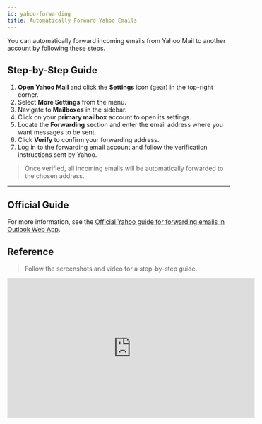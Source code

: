 ```yaml
---
id: yahoo-forwarding
title: Automatically Forward Yahoo Emails
---
```


You can automatically forward incoming emails from Yahoo Mail to another account by following these steps.

## Step-by-Step Guide

1. **Open Yahoo Mail** and click the **Settings** icon (gear) in the top-right corner.  
2. Select **More Settings** from the menu.  
3. Navigate to **Mailboxes** in the sidebar.  
4. Click on your **primary mailbox** account to open its settings.  
5. Locate the **Forwarding** section and enter the email address where you want messages to be sent.  
6. Click **Verify** to confirm your forwarding address.  
7. Log in to the forwarding email account and follow the verification instructions sent by Yahoo.  

> Once verified, all incoming emails will be automatically forwarded to the chosen address.

---

## Official Guide

For more information, see the [Official Yahoo guide for forwarding emails in Outlook Web App](https://help.yahoo.com/kb/SLN29133.html).

## Reference 

>Follow the screenshots and video for a step-by-step guide.


<iframe width="560" height="315" src="https://www.youtube.com/embed/9eFrPqMp2q0?si=AmpUUbNV2jx_lDXa" title="YouTube video player" frameborder="0" allow="accelerometer; autoplay; clipboard-write; encrypted-media; gyroscope; picture-in-picture; web-share" referrerpolicy="strict-origin-when-cross-origin" allowfullscreen></iframe>



